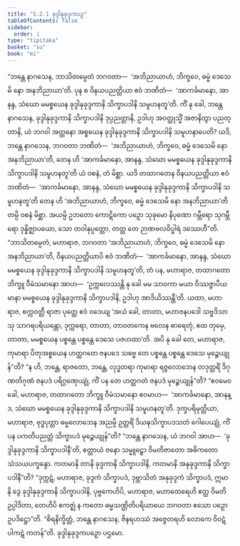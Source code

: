 ```yaml
---
title: "5.2.1 ခုဒ္ဒါနုခုဒ္ဒကပဉှ"
tableOfContents: false
sidebar:
  order: 1
type: "tipitaka"
basket: "su"
book: "mi"
---
```



<DynamicBreadcrumb />

<Division number="130" book="mi">

<Paragraph number="677" book="mi">
“ဘန္တေ နာဂသေန, ဘာသိတမ္ပေတံ ဘဂဝတာ—  ‘အဘိညာယာဟံ, ဘိက္ခဝေ, ဓမ္မံ ဒေသေမိ နော အနဘိညာယာ’တိ. ပုန စ ဝိနယပညတ္တိယာ ဧဝံ ဘဏိတံ—  ‘အာကင်္ခမာနော, အာနန္ဒ, သံဃော မမစ္စယေန ခုဒ္ဒါနုခုဒ္ဒကာနိ သိက္ခာပဒါနိ သမူဟနတူ’တိ. ကိံ နု ခေါ, ဘန္တေ နာဂသေန, ခုဒ္ဒါနုခုဒ္ဒကာနိ သိက္ခာပဒါနိ ဒုပ္ပညတ္တာနိ, ဥဒါဟု အဝတ္ထုသ္မိံ အဇာနိတွာ ပညတ္တာနိ, ယံ ဘဂဝါ အတ္တနော အစ္စယေန ခုဒ္ဒါနုခုဒ္ဒကာနိ သိက္ခာပဒါနိ သမူဟနာပေတိ? ယဒိ, ဘန္တေ နာဂသေန, ဘဂဝတာ ဘဏိတံ—  ‘အဘိညာယာဟံ, ဘိက္ခဝေ, ဓမ္မံ ဒေသေမိ နော အနဘိညာယာ’တိ, တေန ဟိ ‘အာကင်္ခမာနော, အာနန္ဒ, သံဃော မမစ္စယေန ခုဒ္ဒါနုခုဒ္ဒကာနိ သိက္ခာပဒါနိ သမူဟနတူ’တိ ယံ ဝစနံ, တံ မိစ္ဆာ. ယဒိ တထာဂတေန ဝိနယပညတ္တိယာ ဧဝံ ဘဏိတံ—  ‘အာကင်္ခမာနော, အာနန္ဒ, သံဃော မမစ္စယေန ခုဒ္ဒါနုခုဒ္ဒကာနိ သိက္ခာပဒါနိ သမူဟနတူ’တိ တေန ဟိ ‘အဘိညာယာဟံ, ဘိက္ခဝေ, ဓမ္မံ ဒေသေမိ နော အနဘိညာယာ’တိ တမ္ပိ ဝစနံ မိစ္ဆာ. အယမ္ပိ ဥဘတော ကောဋိကော ပဉှော သုခုမော နိပုဏော ဂမ္ဘီရော သုဂမ္ဘီရော ဒုန္နိဇ္ဈာပယော, သော တဝါနုပ္ပတ္တော, တတ္ထ တေ ဉာဏဗလဝိပ္ဖါရံ ဒဿေဟီ”တိ.
</Paragraph>

<Paragraph number="678" book="mi">
“ဘာသိတမ္ပေတံ, မဟာရာဇ, ဘဂဝတာ ‘အဘိညာယာဟံ, ဘိက္ခဝေ, ဓမ္မံ ဒေသေမိ နော အနဘိညာယာ’တိ, ဝိနယပညတ္တိယာပိ ဧဝံ ဘဏိတံ—  ‘အာကင်္ခမာနော, အာနန္ဒ, သံဃော မမစ္စယေန ခုဒ္ဒါနုခုဒ္ဒကာနိ သိက္ခာပဒါနိ သမူဟနတူ’တိ, တံ ပန, မဟာရာဇ, တထာဂတော ဘိက္ခူ ဝီမံသမာနော အာဟ—  ‘ဥက္ကလေဿန္တိ နု ခေါ မမ သာဝကာ မယာ ဝိဿဇ္ဇာပီယမာနာ မမစ္စယေန ခုဒ္ဒါနုခုဒ္ဒကာနိ သိက္ခာပဒါနိ, ဥဒါဟု အာဒိယိဿန္တီ’တိ.
</Paragraph>

<Paragraph number="679" book="mi">
ယထာ, မဟာရာဇ, စက္ကဝတ္တီ ရာဇာ ပုတ္တေ ဧဝံ ဝဒေယျ ‘အယံ ခေါ, တာတာ, မဟာဇနပဒေါ သဗ္ဗဒိသာသု သာဂရပရိယန္တော, ဒုက္ကရော, တာတာ, တာဝတကေန ဗလေန ဓာရေတုံ, ဧထ တုမှေ, တာတာ, မမစ္စယေန ပစ္စန္တေ ပစ္စန္တေ ဒေသေ ပဇဟထာ’တိ. အပိ နု ခေါ တေ, မဟာရာဇ, ကုမာရာ ပိတုအစ္စယေန ဟတ္ထဂတေ ဇနပဒေ သဗ္ဗေ တေ ပစ္စန္တေ ပစ္စန္တေ ဒေသေ မုဉ္စေယျုန်”တိ? “န ဟိ, ဘန္တေ, ရာဇတော, ဘန္တေ, လုဒ္ဓတရာ ကုမာရာ ရဇ္ဇလောဘေန တဒုတ္တရိံ ဒိဂုဏတိဂုဏံ ဇနပဒံ ပရိဂ္ဂဏှေယျုံ, ကိံ ပန တေ ဟတ္ထဂတံ ဇနပဒံ မုဉ္စေယျုန်”တိ? “ဧဝမေဝ ခေါ, မဟာရာဇ, တထာဂတော ဘိက္ခူ ဝီမံသမာနော ဧဝမာဟ—  ‘အာကင်္ခမာနော, အာနန္ဒ, သံဃော မမစ္စယေန ခုဒ္ဒါနုခုဒ္ဒကာနိ သိက္ခာပဒါနိ သမူဟနတူ’တိ. ဒုက္ခပရိမုတ္တိယာ, မဟာရာဇ, ဗုဒ္ဓပုတ္တာ ဓမ္မလောဘေန အညမ္ပိ ဥတ္တရိံ ဒိယဍ္ဎသိက္ခာပဒသတံ ဂေါပေယျုံ, ကိံ ပန ပကတိပညတ္တံ သိက္ခာပဒံ မုဉ္စေယျုန်”တိ?
</Paragraph>

<Paragraph number="680" book="mi">
“ဘန္တေ နာဂသေန, ယံ ဘဂဝါ အာဟ—  ‘ခုဒ္ဒါနုခုဒ္ဒကာနိ သိက္ခာပဒါနီ’တိ, ဧတ္ထာယံ ဇနော သမ္မူဠှော ဝိမတိဇာတော အဓိကတော သံသယပက္ခန္ဒော. ကတမာနိ တာနိ ခုဒ္ဒကာနိ သိက္ခာပဒါနိ, ကတမာနိ အနုခုဒ္ဒကာနိ သိက္ခာပဒါနီ”တိ? “ဒုက္ကဋံ, မဟာရာဇ, ခုဒ္ဒကံ သိက္ခာပဒံ, ဒုဗ္ဘာသိတံ အနုခုဒ္ဒကံ သိက္ခာပဒံ, ဣမာနိ ဒွေ ခုဒ္ဒါနုခုဒ္ဒကာနိ သိက္ခာပဒါနိ, ပုဗ္ဗကေဟိပိ, မဟာရာဇ, မဟာထေရေဟိ ဧတ္ထ ဝိမတိ ဥပ္ပါဒိတာ, တေဟိပိ ဧကဇ္ဈံ န ကတော ဓမ္မသဏ္ဌိတိပရိယာယေ ဘဂဝတာ ဧသော ပဉှော ဥပဒိဋ္ဌော”တိ. “စိရနိက္ခိတ္တံ, ဘန္တေ နာဂသေန, ဇိနရဟဿံ အဇ္ဇေတရဟိ လောကေ ဝိဝဋံ ပါကဋံ ကတန်”တိ.

</Paragraph>
</Division>

<Paragraph number="681" type="center" book="mi">
ခုဒ္ဒါနုခုဒ္ဒကပဉှော ပဌမော.
</Paragraph>